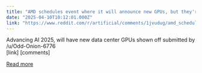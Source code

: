 ```yaml
---
title: "AMD schedules event where it will announce new GPUs, but they're not for gaming"
date: "2025-04-10T10:12:01.000Z"
link: "https://www.reddit.com/r/artificial/comments/1jvudug/amd_schedules_event_where_it_will_announce_new/"
---
```


Advancing AI 2025, will have new data center GPUs shown off
    submitted by    /u/Odd-Onion-6776  
 [link]   [comments]

[Read more](https://www.reddit.com/r/artificial/comments/1jvudug/amd_schedules_event_where_it_will_announce_new/)
